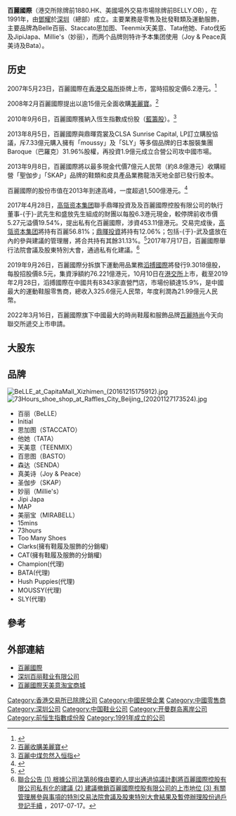 {{multiple issues|
{{copyedit|time=2016-11-14T08:31:08+00:00}}
{{inappropriate tone|time=2016-11-14T08:31:08+00:00}}
{{refimprove|time=2016-11-14T08:31:08+00:00}}
}}
{{Infobox company
| company_name = 百麗國際控股
| company_logo = [[File:Belle_International_logo.svg|frameless]]
| company_type = [[民營企業|民營企業]]
| foundation = 1991年
| location =[[中國|中國]][[廣東|廣東]][[深圳|深圳]]百麗國際總部大廈
| industry = 女裝[[鞋|鞋]][[零售|零售]]
| founder = [[鄧耀|鄧耀]]
| key_people = [[鄧耀|鄧耀]]（非執行董事）<br/>[[盛百椒|盛百椒]]（執行董事）
| sales = 
| profit = 
| assets = 
| market_value = 
| num_employees = 
| revenue = 
| products = 鞋類產品
| homepage = [http://www.belleintl.com/ 百麗國際控股有限公司]
}}

'''百麗國際'''（港交所除牌前1880.HK、美國場外交易市場除牌前BELLY.OB），在1991年，由[[鄧耀|鄧耀]]於[[深圳|深圳]]（總部）成立。主要業務是零售及批發鞋類及運動服飾，主要品牌為Belle百丽、Staccato思加图、Teenmix天美意、Tata他她、Fato伐拓及JipiJapa、Millie's（妙丽），而两个品牌则特许予本集团使用（Joy & Peace真美诗及Bata）。

==历史==
2007年5月23日，百麗國際在[[香港交易所|香港交易所]]掛牌上市，當時招股定價6.2港元。<ref>{{Cite web |url=http://finance.sina.com.cn/review/observe/20071119/14094190503.shtml |title=百丽：纵向一体化 |date=2007-11-19 |author=孙红 |access-date=2017-05-16 |archive-date=2019-06-06 |archive-url=https://web.archive.org/web/20190606031027/http://finance.sina.com.cn/review/observe/20071119/14094190503.shtml |dead-url=no }}</ref>

2008年2月百麗國際提出以逾15億元全面收購[[美麗寶|美麗寶]]。<ref>[http://appledaily.atnext.com/template/apple/art_main.cfm?iss_id=20080226&sec_id=15307&subsec_id=15320&art_id=10795108 百麗收購美麗寶]{{dead link|date=2018年1月 |bot=InternetArchiveBot |fix-attempted=yes }}</ref>

2010年9月6日，百麗國際獲納入恆生指數成份股（[[藍籌股|藍籌股]]）。<ref>[http://news.sina.com.hk/cgi-bin/nw/show.cgi/19/1/1/1820440/1.html 百麗中煤忽然入恒指]{{Dead link|date=2019年4月 |bot=InternetArchiveBot |fix-attempted=yes }}</ref>

2013年8月5日，百麗國際與鼎暉霓裳及CLSA Sunrise Capital, LP訂立購股協議，斥7.33億元購入擁有「moussy」及「SLY」等多個品牌的日本服裝集團Baroque（巴羅克）31.96%股權，再投資1.9億元成立合營公司攻中國市場。

2013年9月8日，百麗國際將以最多現金代價7億元人民幣（約8.8億港元）收購經營「聖伽步」「SKAP」品牌的鞋類和皮具產品業務龍浩天地全部已發行股本。

百麗國際的股份市值在2013年到達高峰，一度超過1,500億港元。<ref>{{Cite web |url=http://finance.sina.com/gb/chinamkt/sinacn/20170505/23091595555.html |title=千亿市值蒸发 百丽国际低价私有化11万员工命运待决 |publisher=新浪網 |date=2017-05-05 |access-date=2017-05-16 |archive-date=2019-06-07 |archive-url=https://web.archive.org/web/20190607232306/http://finance.sina.com/gb/chinamkt/sinacn/20170505/23091595555.html |dead-url=no }}</ref>

2017年4月28日，[[高瓴资本集团|高瓴资本集团]]聯手鼎暉投資及及百麗國際控股有限公司的執行董事-{于}-武先生和盛放先生組成的財團以每股6.3港元現金，較停牌前收市價5.27元溢價19.54%，提出私有化百麗國際，涉資453.11億港元。交易完成後，[[高瓴资本集团|高瓴资本集团]]將持有百麗56.81%；[[鼎暉投資|鼎暉投資]]將持有12.06%；包括-{于}-武及盛放在內的參與建議的管理層，將合共持有其餘31.13%。<ref>{{Cite news |url=http://orientaldaily.on.cc/cnt/finance/20170429/00202_013.html |title=百麗每股6.3元私有 涉453億 |date=2017-04-29 |work=東方日報 |accessdate=2017-05-16 |archive-date=2017-05-06 |archive-url=https://web.archive.org/web/20170506075535/http://orientaldaily.on.cc/cnt/finance/20170429/00202_013.html |dead-url=no }}</ref>2017年7月17日，百麗國際舉行法院會議及股東特別大會，通過私有化建議。<ref>[http://www.hkexnews.hk/listedco/listconews/sehk/2017/0717/LTN20170717749_C.pdf 聯合公告 (1) 根據公司法第86條由要約人提出通過協議計劃將百麗國際控股有限公司私有化的建議 (2) 建議撤銷百麗國際控股有限公司的上市地位 (3) 有關管理層參與事項的特別交易法院會議及股東特別大會結果及暫停辦理股份過戶登記手續] {{Wayback|url=http://www.hkexnews.hk/listedco/listconews/sehk/2017/0717/LTN20170717749_C.pdf |date=20171206135748 }}，2017-07-17。</ref>

2019年9月26日，百麗國際分拆旗下運動用品業務[[滔搏國際|滔搏國際]]將發行9.3018億股，每股招股價8.5元，集資淨額約76.221億港元，10月10日在[[港交所|港交所]]上市，截至2019年2月28日，滔搏國際在中國共有8343家直營門店，市場份額達15.9%，是中國最大的運動鞋服零售商，總收入325.6億元人民幣，年度利潤為21.99億元人民幣。

2022年3月16日，百麗國際旗下中國最大的時尚鞋履和服飾品牌[[百麗時尚|百麗時尚]]今天向聯交所遞交上市申請。

==大股东==


==品牌==
[[File:BeLLE_at_CapitaMall_Xizhimen_(20161215175912).jpg|thumb]]
[[File:73Hours_shoe_shop_at_Raffles_City_Beijing_(20201127173524).jpg|thumb]]
*百丽（BeLLE）
*Initial
*思加图（STACCATO）
*他她（TATA）
*天美意（TEENMIX）
*百思图（BASTO）
*森达（SENDA）
*真美诗（Joy & Peace）
*圣伽步（SKAP）
*妙丽（Millie's）
*Jipi Japa
*MAP
*美丽宝（MIRABELL）
*15mins
*73hours
*Too Many Shoes
*Clarks(擁有鞋履及服飾的分銷權)
*CAT(擁有鞋履及服飾的分銷權)
*Champion(代理)
*BATA(代理)
*Hush Puppies(代理)
*MOUSSY(代理)
*SLY(代理)

==參考==
<references />

==外部連結==
{{commonscat|Belle International}}
* [http://www.belleintl.com/ 百麗國際] {{Wayback|url=http://www.belleintl.com/ |date=20080907182009 }}
* [http://www.belle.com.cn/ 深圳百丽鞋业有限公司] {{Wayback|url=http://www.belle.com.cn/ |date=20110902032703 }}
* [http://taourl.com/70mm0 百麗國際天美意淘宝商城]{{Dead link|date=2018年6月 |bot=InternetArchiveBot |fix-attempted=no }}

[[Category:香港交易所已除牌公司|Category:香港交易所已除牌公司]]
[[Category:中國民營企業|Category:中國民營企業]]
[[Category:中國零售商|Category:中國零售商]]
[[Category:深圳公司|Category:深圳公司]]
[[Category:中国鞋业公司|Category:中国鞋业公司]]
[[Category:开曼群岛离岸公司|Category:开曼群岛离岸公司]]
[[Category:前恒生指數成份股|Category:前恒生指數成份股]]
[[Category:1991年成立的公司|Category:1991年成立的公司]]